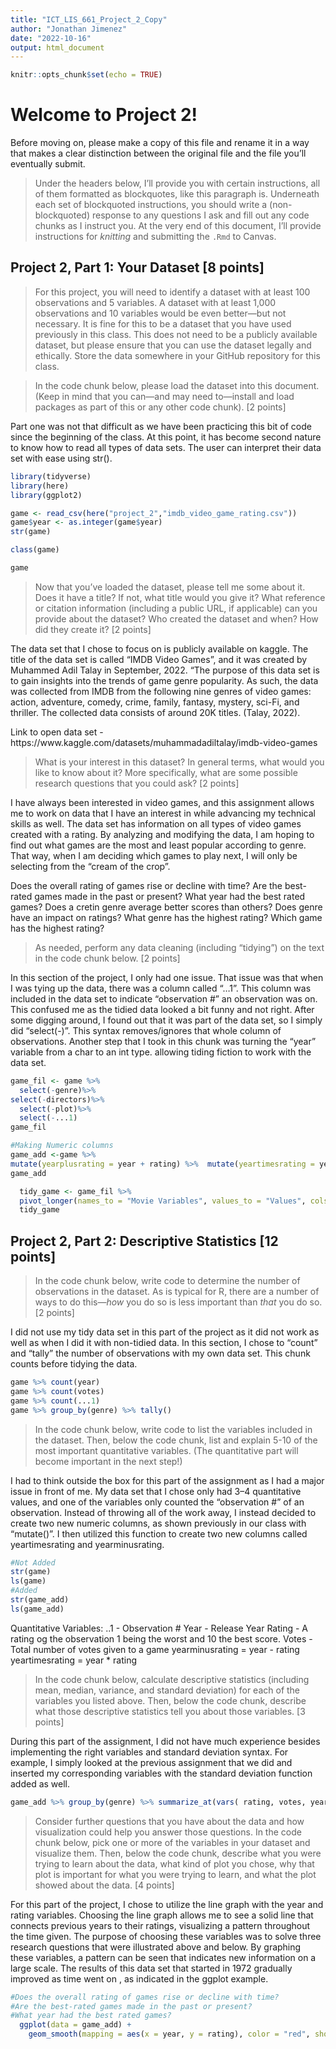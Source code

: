 ```yaml
---
title: "ICT_LIS_661_Project_2_Copy"
author: "Jonathan Jimenez"
date: "2022-10-16"
output: html_document
---
```



```r
knitr::opts_chunk$set(echo = TRUE)
```


# Welcome to Project 2!

Before moving on, please make a copy of this file and rename it in a way that makes a clear distinction between the original file and the file you'll eventually submit.

> Under the headers below, I'll provide you with certain instructions, all of them formatted as blockquotes, like this paragraph is. Underneath each set of blockquoted instructions, you should write a (non-blockquoted) response to any questions I ask and fill out any code chunks as I instruct you. At the very end of this document, I'll provide instructions for *knitting* and submitting the `.Rmd` to Canvas.


## Project 2, Part 1: Your Dataset [8 points]

> For this project, you will need to identify a dataset with at least 100 observations and 5 variables. A dataset with at least 1,000 observations and 10 variables would be even better—but not necessary. It is fine for this to be a dataset that you have used previously in this class. This does not need to be a publicly available dataset, but please ensure that you can use the dataset legally and ethically. Store the data somewhere in your GitHub repository for this class.

> In the code chunk below, please load the dataset into this document. (Keep in mind that you can—and may need to—install and load packages as part of this or any other code chunk). [2 points]

Part one was not that difficult as we have been practicing this bit of code since the beginning of the class. At this point, it has become second nature to know how to read all types of data sets. The user can interpret their data set with ease using str().

```r

library(tidyverse)
library(here)
library(ggplot2)

game <- read_csv(here("project_2","imdb_video_game_rating.csv"))
game$year <- as.integer(game$year)
str(game)

class(game)

game

```

> Now that you've loaded the dataset, please tell me some about it. Does it have a title? If not, what title would you give it? What reference or citation information (including a public URL, if applicable) can you provide about the dataset? Who created the dataset and when? How did they create it? [2 points]

The data set that I chose to focus on is publicly available on kaggle. The title of the data set is called "IMDB Video Games", and it was created by Muhammed Adil Talay in September, 2022. "The purpose of this data set is to gain insights into the trends of game genre popularity. As such, the data was collected from IMDB from the following nine genres of video games: action, adventure, comedy, crime, family, fantasy, mystery, sci-Fi, and thriller. The collected data consists of around 20K titles. (Talay, 2022).

Link to open data set - https://www.kaggle.com/datasets/muhammadadiltalay/imdb-video-games



> What is your interest in this dataset? In general terms, what would you like to know about it? More specifically, what are some possible research questions that you could ask? [2 points]

I have always been interested in video games, and this assignment allows me to work on data that I have an interest in while advancing my technical skills as well. The data set has information on all types of video games created with a rating. By analyzing and modifying the data, I am hoping to find out what games are the most and least popular according to genre. That way, when I am deciding which games to play next, I will only be selecting from the "cream of the crop".

Does the overall rating of games rise or decline with time?
Are the best-rated games made in the past or present?
What year had the best rated games? 
Does a cretin genre average better scores than others?
Does genre have an impact on ratings?
What genre has the highest rating?
Which game has the highest rating?



> As needed, perform any data cleaning (including "tidying") on the text in the code chunk below. [2 points]

In this section of the project, I only had one issue. That issue was that when I was tying up the data, there was a column called "...1". This column was included in the data set to indicate "observation #" an observation was on. This confused me as the tidied data looked a bit funny and not right. After some digging around, I found out that it was part of the data set, so I simply did "select(-)". This syntax removes/ignores that whole column of observations. Another step that I took in this chunk was turning the "year" variable from a char to an int type. allowing tiding fiction to work with the data set.
```r
game_fil <- game %>%
  select(-genre)%>%
select(-directors)%>%
  select(-plot)%>%
  select(-...1)
game_fil 

#Making Numeric columns
game_add <-game %>%
mutate(yearplusrating = year + rating) %>%  mutate(yeartimesrating = year * rating)
game_add

  tidy_game <- game_fil %>%
  pivot_longer(names_to = "Movie Variables", values_to = "Values", cols = -title, names_transform = list(year = as.numeric))
  tidy_game

```

## Project 2, Part 2: Descriptive Statistics [12 points]

> In the code chunk below, write code to determine the number of observations in the dataset. As is typical for R, there are a number of ways to do this—*how* you do so is less important than *that* you do so. [2 points]

I did not use my tidy data set in this part of the project as it did not work as well as when I did it with non-tidied data. In this section, I chose to "count" and "tally" the number of observations with my own data set. This chunk counts before tidying the data.
```r

game %>% count(year)
game %>% count(votes)
game %>% count(...1)
game %>% group_by(genre) %>% tally()

```

> In the code chunk below, write code to list the variables included in the dataset. Then, below the code chunk, list and explain 5-10 of the most important quantitative variables. (The quantitative part will become important in the next step!) 

I had to think outside the box for this part of the assignment as I had a major issue in front of me. My data set that I chose only had 3–4 quantitative values, and one of the variables only counted the "observation #" of an observation. Instead of throwing all of the work away, I instead decided to create two new numeric columns, as shown previously in our class with "mutate()". I then utilized this function to create two new columns called yeartimesrating and yearminusrating.

```r
#Not Added
str(game)
ls(game)
#Added
str(game_add)
ls(game_add)
```

Quantitative Variables:
..1 - Observation #
Year - Release Year
Rating - A rating og the observation 1 being the worst and 10 the best score.
Votes - Total number of votes given to a game
yearminusrating = year - rating
yeartimesrating = year * rating

> In the code chunk below, calculate descriptive statistics (including mean, median, variance, and standard deviation) for each of the variables you listed above. Then, below the code chunk, describe what those descriptive statistics tell you about those variables. [3 points]

During this part of the assignment, I did not have much experience besides implementing the right variables and standard deviation syntax. For example, I simply looked at the previous assignment that we did and inserted my corresponding variables with the standard deviation function added as well.

```r
game_add %>% group_by(genre) %>% summarize_at(vars( rating, votes, year, ...1, yeartimesrating, yearplusrating), list(~mean(.), ~median(.), ~sd(.)))

```

> Consider further questions that you have about the data and how visualization could help you answer those questions. In the code chunk below, pick one or more of the variables in your dataset and visualize them. Then, below the code chunk, describe what you were trying to learn about the data, what kind of plot you chose, why that plot is important for what you were trying to learn, and what the plot showed about the data. [4 points]

For this part of the project, I chose to utilize the line graph with the year and rating variables. Choosing the line graph allows me to see a solid line that connects previous years to their ratings, visualizing a pattern throughout the time given. The purpose of choosing these variables was to solve three research questions that were illustrated above and below. By graphing these variables, a pattern can be seen that indicates new information on a large scale. The results of this data set that started in 1972 gradually improved as time went on , as indicated in the ggplot example.

```r
#Does the overall rating of games rise or decline with time?
#Are the best-rated games made in the past or present?
#What year had the best rated games? 
  ggplot(data = game_add) + 
    geom_smooth(mapping = aes(x = year, y = rating), color = "red", show.legend = FALSE)
```